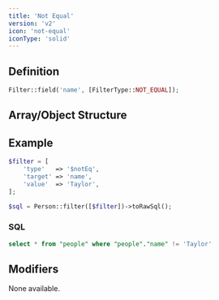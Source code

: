 ```yaml
---
title: 'Not Equal'
version: 'v2'
icon: 'not-equal'
iconType: 'solid'
---
```


## Definition
```php
Filter::field('name', [FilterType::NOT_EQUAL]);
```

## Array/Object Structure


<TypeParameterField type="$notEq" />


<TargetParameterField />

<ParamField body="value" type="string|int|float" required>
</ParamField>

## Example

```php
$filter = [
    'type'   => '$notEq',
    'target' => 'name',
    'value'  => 'Taylor',
];
```

```php
$sql = Person::filter([$filter])->toRawSql();
```

### SQL

```sql
select * from "people" where "people"."name" != 'Taylor'
```

## Modifiers

None available.